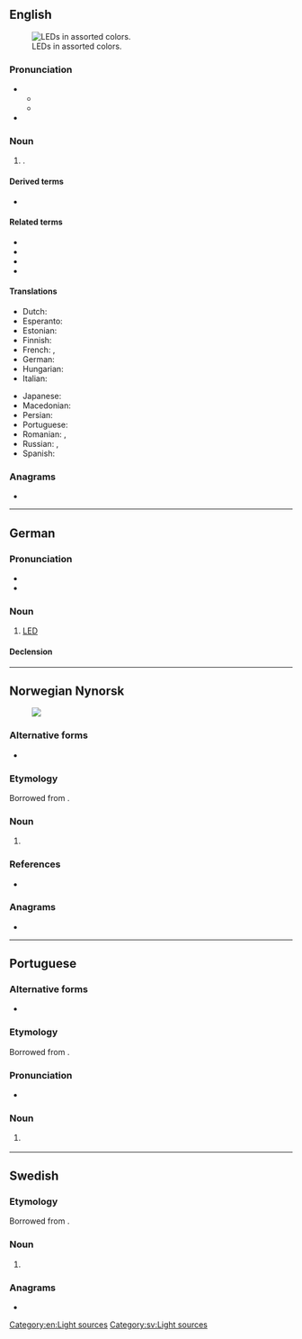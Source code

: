 {{also|led|leð}}
==English==
{{wikipedia}}
[[File:LEDs.jpg|thumb|right|LEDs in assorted colors.]]

===Pronunciation===
* {{IPA|en|/ɛl.iː.ˈdiː/|/lɛd/}}
** {{audio|en|LL-Q1860 (eng)-Vealhurl-LED1.wav|Audio (UK)}}
** {{audio|en|LL-Q1860 (eng)-Vealhurl-LED2.wav|Audio (UK)}}
* {{rhymes|en|iː|ɛd|s1=3|s2=1}}

===Noun===
{{en-noun}}

# {{initialism|en|light-emitting diode}}.

====Derived terms====
* {{l|en|OLED}}

====Related terms====
* {{l|en|CRT}}
* {{l|en|LCD}}
* {{l|en|TFT}}
* {{l|en|VDU}}

====Translations====
{{trans-top|LED}}
* Dutch: {{t+|nl|led|m}}
* Esperanto: {{t|eo|LED}}
* Estonian: {{t+|et|LED}}
* Finnish: {{t+|fi|LED}}
* French: {{t+|fr|DEL|f}}, {{t+|fr|LED|f}}
* German: {{t+|de|LED|f}}
* Hungarian: {{t+|hu|LED}}
* Italian: {{t+|it|LED|m}}
{{trans-mid}}
* Japanese: {{t+|ja|LED}}
* Macedonian: {{t|mk|ЛЕД}}
* Persian: {{t|fa|ال‌ای‌دی|tr=el-i-di|sc=fa-Arab}}
* Portuguese: {{t+|pt|LED|m}}
* Romanian: {{t|ro|LED|n}}, {{t+|ro|led|n}}
* Russian: {{t|ru|СД|m}}, {{t|ru|СИД|m}}
* Spanish: {{t+|es|led|m}}
{{trans-bottom}}

===Anagrams===
* {{anagrams|en|a=del|'eld|DLE|Del|Del.|EDL|LDE|del|del.|eld}}

[[Category:en:Light sources]]

----

==German==

===Pronunciation===
* {{IPA|en|/ˌɛl ˌeː ˈdeː/}}
* {{audio|de|De-LED.ogg|Audio}}

===Noun===
{{de-noun|f,s}}

# [[#English|LED]] {{gloss|light-emitting diode}}
#: {{syn|de|Leuchtdiode}}

====Declension====
{{de-ndecl|f,s}}

----

==Norwegian Nynorsk==
{{wikipedia|lang=nn|lysdiode}}
[[File:RBG-LED.jpg|thumb|]]

===Alternative forms===
* {{alter|nn|led||alternative case spelling}}

===Etymology===
Borrowed from {{bor|nn|en|LED||light-emitting diode}}.

===Noun===
{{nn-noun-m1|LED-}}

# {{l|en|LED}} {{gloss|light-emitting diode}}

===References===
* {{R:The Nynorsk Dictionary}}

===Anagrams===
* {{anagrams|nn|a=del|del|edl|eld|led}}

----

==Portuguese==

===Alternative forms===
* {{l|pt|led}}

===Etymology===
Borrowed from {{bor|pt|en|LED}}.

===Pronunciation===
* {{a|Brazil}} {{IPA|pt|/ˈlɛd͡ʒ/}}

===Noun===
{{pt-noun|m|s}}

# {{l|en|LED}} {{gloss|light-emitting diode}}
#: {{syn|pt|díodo emissor de luz}}

----

==Swedish==

===Etymology===
Borrowed from {{bor|sv|en|LED}}.

===Noun===
{{sv-noun|c}}

# {{l|en|LED}} {{gloss|light-emitting diode}}
#:{{syn|sv|lysdiod}}

===Anagrams===
* {{anagrams|sv|a=del|del|eld}}

[[Category:sv:Light sources]]